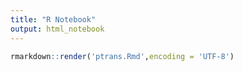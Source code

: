 ```yaml
---
title: "R Notebook"
output: html_notebook
---
```


```r
rmarkdown::render('ptrans.Rmd',encoding = 'UTF-8')
```

